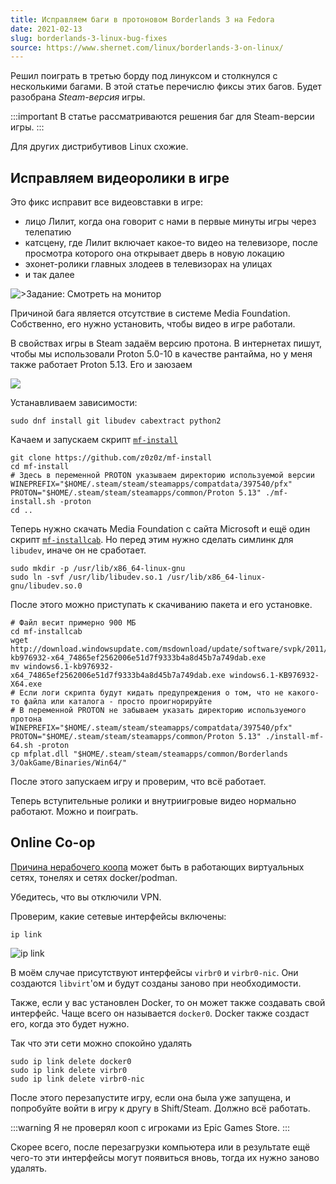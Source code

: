 ```yaml
---
title: Исправляем баги в протоновом Borderlands 3 на Fedora
date: 2021-02-13
slug: borderlands-3-linux-bug-fixes
source: https://www.shernet.com/linux/borderlands-3-on-linux/
---
```


Решил поиграть в третью борду под линуксом и столкнулся с несколькими багами. В этой статье перечислю фиксы этих багов. Будет разобрана *Steam-версия* игры.

:::important
В статье рассматриваются решения баг для Steam-версии игры.
:::

Для других дистрибутивов Linux схожие.

## Исправляем видеоролики в игре

Это фикс исправит все видеовставки в игре:
- лицо Лилит, когда она говорит с нами в первые минуты игры через телепатию
- катсцену, где Лилит включает какое-то видео на телевизоре, после просмотра которого она открывает дверь в новую локацию
- эхонет-ролики главных злодеев в телевизорах на улицах
- и так далее

![>Задание: Смотреть на монитор](./images/borderlands-3/game-softlocked.jpg)

Причиной бага является отсутствие в системе Media Foundation. Собственно, его нужно установить, чтобы видео в игре работали.

В свойствах игры в Steam задаём версию протона. В интернетах пишут, чтобы мы использовали Proton 5.0-10 в качестве рантайма, но у меня также работает Proton 5.13. Его и заюзаем

![](./images/borderlands-3/proton-version.png)

Устанавливаем зависимости:

```shell
sudo dnf install git libudev cabextract python2
```

Качаем и запускаем скрипт [`mf-install`](https://github.com/z0z0z/mf-install)
```shell
git clone https://github.com/z0z0z/mf-install
cd mf-install
# Здесь в переменной PROTON указываем директорию используемой версии 
WINEPREFIX="$HOME/.steam/steam/steamapps/compatdata/397540/pfx" PROTON="$HOME/.steam/steam/steamapps/common/Proton 5.13" ./mf-install.sh -proton
cd ..
```

Теперь нужно скачать Media Foundation с сайта Microsoft и ещё один скрипт [`mf-installcab`](https://github.com/z0z0z/mf-installcab). Но перед этим нужно сделать симлинк для `libudev`, иначе он не сработает.
```shell
sudo mkdir -p /usr/lib/x86_64-linux-gnu
sudo ln -svf /usr/lib/libudev.so.1 /usr/lib/x86_64-linux-gnu/libudev.so.0
```

После этого можно приступать к скачиванию пакета и его установке.
```shell
# Файл весит примерно 900 МБ
cd mf-installcab
wget http://download.windowsupdate.com/msdownload/update/software/svpk/2011/02/windows6.1-kb976932-x64_74865ef2562006e51d7f9333b4a8d45b7a749dab.exe
mv windows6.1-kb976932-x64_74865ef2562006e51d7f9333b4a8d45b7a749dab.exe windows6.1-KB976932-X64.exe
# Если логи скрипта будут кидать предупреждения о том, что не какого-то файла или каталога - просто проигнорируйте
# В переменной PROTON не забываем указать директорию используемого протона
WINEPREFIX="$HOME/.steam/steam/steamapps/compatdata/397540/pfx" PROTON="$HOME/.steam/steam/steamapps/common/Proton 5.13" ./install-mf-64.sh -proton
cp mfplat.dll "$HOME/.steam/steam/steamapps/common/Borderlands 3/OakGame/Binaries/Win64/"
```

После этого запускаем игру и проверим, что всё работает.

Теперь вступительные ролики и внутриигровые видео нормально работают. Можно и поиграть.

## Online Co-op

[Причина нерабочего коопа](https://www.reddit.com/r/linux_gaming/comments/lem3if/does_borderlands_3_coop_work_on_linux/gmr5aj1?utm_source=share&utm_medium=web2x&context=3) может быть в работающих виртуальных сетях, тонелях и сетях docker/podman.

Убедитесь, что вы отключили VPN.  

Проверим, какие сетевые интерфейсы включены:
```shell
ip link
```
![ip link](./images/borderlands-3/ip-link.png)

В моём случае присутствуют интерфейсы `virbr0` и `virbr0-nic`. Они создаются `libvirt`'ом и будут созданы заново при необходимости.

Также, если у вас установлен Docker, то он может также создавать свой интерфейс. Чаще всего он называется `docker0`. Docker также создаст его, когда это будет нужно.

Так что эти сети можно спокойно удалять
```shell
sudo ip link delete docker0
sudo ip link delete virbr0
sudo ip link delete virbr0-nic
```

После этого перезапустите игру, если она была уже запущена, и попробуйте войти в игру к другу в Shift/Steam. Должно всё работать.

:::warning
Я не проверял кооп с игроками из Epic Games Store.
:::

Скорее всего, после перезагрузки компьютера или в результате ещё чего-то эти интерфейсы могут появиться вновь, тогда их нужно заново удалять.
